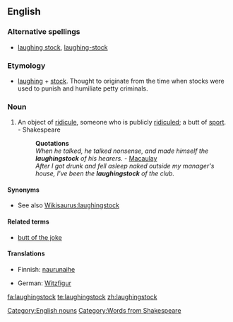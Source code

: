 ==English==

===Alternative spellings===
* [[laughing stock]], [[laughing-stock]]

===Etymology===
* [[laughing]] + [[stock]]. Thought to originate from the time when stocks were used to punish and humiliate petty criminals.

===Noun===
{{en-noun}}

# {{idiomatic}} An object of [[ridicule]], someone who is publicly [[ridicule]]d; a butt of [[sport]]. - Shakespeare
#: '''Quotations'''
#: ''When he talked, he talked nonsense, and made himself the '''laughingstock''' of his hearers.'' - [[Macaulay]]
#: ''After I got drunk and fell asleep naked outside my manager's house, I've been the '''laughingstock''' of the club.''
{{seeCites}}

====Synonyms====
* See also [[Wikisaurus:laughingstock]]

====Related terms====
* [[butt of the joke]]

====Translations====
{{trans-top|Object of ridicule}}
* Finnish: [[naurunaihe]]
{{trans-mid}}
* German: [[Witzfigur]] {{f}}
{{trans-bottom}}

[[Category:English nouns]]
[[Category:Words from Shakespeare]]

[[fa:laughingstock]]
[[te:laughingstock]]
[[zh:laughingstock]]